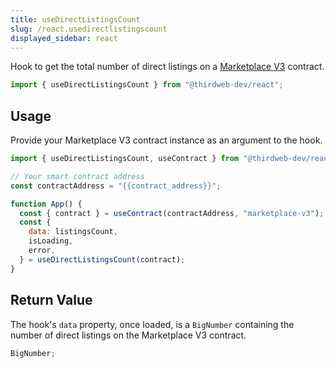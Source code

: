 ```yaml
---
title: useDirectListingsCount
slug: /react.usedirectlistingscount
displayed_sidebar: react
---
```



Hook to get the total number of direct listings on a [Marketplace V3](https://thirdweb.com/thirdweb.eth/MarketplaceV3) contract.

```jsx
import { useDirectListingsCount } from "@thirdweb-dev/react";
```

## Usage

Provide your Marketplace V3 contract instance as an argument to the hook.

```jsx
import { useDirectListingsCount, useContract } from "@thirdweb-dev/react";

// Your smart contract address
const contractAddress = "{{contract_address}}";

function App() {
  const { contract } = useContract(contractAddress, "marketplace-v3");
  const {
    data: listingsCount,
    isLoading,
    error,
  } = useDirectListingsCount(contract);
}
```

## Return Value

The hook's `data` property, once loaded, is a `BigNumber` containing the number of direct listings on the Marketplace V3 contract.

```ts
BigNumber;
```
